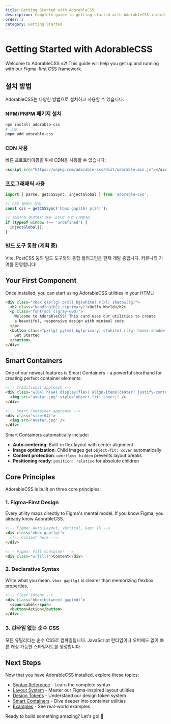 ```yaml
---
title: Getting Started with AdorableCSS
description: Complete guide to getting started with AdorableCSS including installation, configuration, and basic usage
order: 2
category: Getting Started
---
```


# Getting Started with AdorableCSS

Welcome to AdorableCSS v2! This guide will help you get up and running with our Figma-first CSS framework.

## 설치 방법

AdorableCSS는 다양한 방법으로 설치하고 사용할 수 있습니다.

### NPM/PNPM 패키지 설치

```bash
npm install adorable-css
# 또는
pnpm add adorable-css
```

### CDN 사용

빠른 프로토타이핑을 위해 CDN을 사용할 수 있습니다:

```html
<script src="https://unpkg.com/adorable-css/dist/adorable.min.js"></script>
```

### 프로그래매틱 사용

```typescript
import { parse, getCSSSync, injectGlobal } from 'adorable-css';

// CSS 클래스 파싱
const css = getCSSSync('hbox gap(16) p(24)');

// 브라우저 환경에서 자동 스타일 주입 (개발용)
if (typeof window !== 'undefined') {
  injectGlobal();
}
```

### 빌드 도구 통합 (계획 중)

Vite, PostCSS 등의 빌드 도구와의 통합 플러그인은 현재 개발 중입니다. 커뮤니티 기여를 환영합니다!

## Your First Component

Once installed, you can start using AdorableCSS utilities in your HTML:

```html
<div class="vbox gap(lg) p(xl) bg(white) r(xl) shadow(lg)">
  <h2 class="heading(h2) c(primary)">Hello World</h2>
  <p class="font(md) c(gray-600)">
    Welcome to AdorableCSS! This card uses our utilities to create
    a beautiful, responsive design with minimal code.
  </p>
  <button class="px(lg) py(md) bg(primary) c(white) r(lg) hover:shadow(lg) transition">
    Get Started
  </button>
</div>
```

## Smart Containers

One of our newest features is Smart Containers - a powerful shorthand for creating perfect container elements:

```html
<!-- Traditional approach -->
<div class="w(64) h(64) display(flex) align-items(center) justify-content(center)">
  <img src="avatar.jpg" style="object-fit: cover;" />
</div>

<!-- Smart Container approach -->
<div class="size(64)">
  <img src="avatar.jpg" />
</div>
```

Smart Containers automatically include:
- **Auto-centering**: Built-in flex layout with center alignment
- **Image optimization**: Child images get `object-fit: cover` automatically
- **Content protection**: `overflow: hidden` prevents layout breaks
- **Positioning ready**: `position: relative` for absolute children

## Core Principles

AdorableCSS is built on three core principles:

### 1. Figma-First Design
Every utility maps directly to Figma's mental model. If you know Figma, you already know AdorableCSS.

```html
<!-- Figma: Auto Layout, Vertical, Gap: 16 -->
<div class="vbox gap(lg)">
  <!-- Content here -->
</div>

<!-- Figma: Fill container -->
<div class="w(fill)">Content</div>
```

### 2. Declarative Syntax
Write what you mean. `vbox gap(lg)` is clearer than memorizing flexbox properties.

```html
<!-- Clear intent -->
<div class="hbox(between) gap(md)">
  <span>Label</span>
  <button>Action</button>
</div>
```

### 3. 런타임 없는 순수 CSS
모든 유틸리티는 순수 CSS로 컴파일됩니다. JavaScript 런타임이나 오버헤드 없이 빠른 캐싱 가능한 스타일시트를 생성합니다.

## Next Steps

Now that you have AdorableCSS installed, explore these topics:

- [Syntax Reference](/docs/syntax) - Learn the complete syntax
- [Layout System](/docs/layout) - Master our Figma-inspired layout utilities
- [Design Tokens](/docs/tokens) - Understand our design token system
- [Smart Containers](/docs/smart-containers) - Dive deeper into container utilities
- [Examples](/docs/examples) - See real-world examples

Ready to build something amazing? Let's go! 🚀